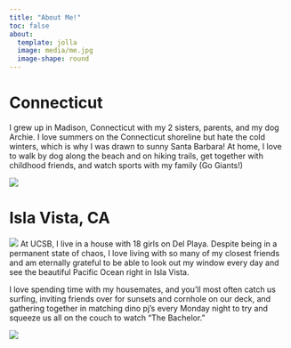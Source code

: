 ```yaml
---
title: "About Me!"
toc: false
about: 
  template: jolla
  image: media/me.jpg
  image-shape: round
---
```


# Connecticut
I grew up in Madison, Connecticut with my 2 sisters, parents, and my dog Archie. I love summers on the Connecticut shoreline but hate the cold winters, which is why I was drawn to sunny Santa Barbara! At home, I love to walk by dog along the beach and on hiking trails, get together with childhood friends, and watch sports with my family (Go Giants!)

![](media/fam.jpg)


# Isla Vista, CA 
![](media/99.jpg)
At UCSB, I live in a house with 18 girls on Del Playa. Despite being in a permanent state of chaos, I love living with so many of my closest friends and am eternally grateful to be able to look out my window every day and see the beautiful Pacific Ocean right in Isla Vista. 

I love spending time with my housemates, and you'll most often catch us surfing, inviting friends over for sunsets and cornhole on our deck, and gathering together in matching dino pj's every Monday night to try and squeeze us all on the couch to watch "The Bachelor."

![](media/dino.jpg)